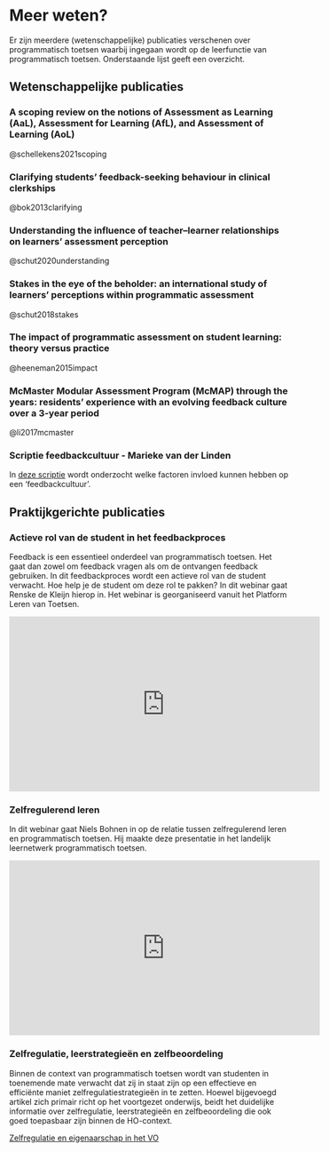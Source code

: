 # Meer weten? 
Er zijn meerdere (wetenschappelijke) publicaties verschenen over programmatisch toetsen waarbij ingegaan wordt op de leerfunctie van programmatisch toetsen. Onderstaande lijst geeft een overzicht.  

## Wetenschappelijke publicaties 

### A scoping review on the notions of Assessment as Learning (AaL), Assessment for Learning (AfL), and Assessment of Learning (AoL) 

@schellekens2021scoping

### Clarifying students’ feedback-seeking behaviour in clinical clerkships 

@bok2013clarifying

### Understanding the influence of teacher--learner relationships on learners’ assessment perception 

@schut2020understanding

### Stakes in the eye of the beholder: an international study of learners’ perceptions within programmatic assessment 

@schut2018stakes

### The impact of programmatic assessment on student learning: theory versus practice 

@heeneman2015impact

### McMaster Modular Assessment Program (McMAP) through the years: residents' experience with an evolving feedback culture over a 3-year period 

@li2017mcmaster

### Scriptie feedbackcultuur - Marieke van der Linden

In [deze scriptie](https://lerenvantoetsen.nl/wp-content/uploads/2021/11/Scriptie-Feedbackcultuur_Marieke-van-der-Linden-170717.pdf) wordt onderzocht welke factoren invloed kunnen hebben op een 'feedbackcultuur'.

## Praktijkgerichte publicaties 

### Actieve rol van de student in het feedbackproces 

Feedback is een essentieel onderdeel van programmatisch toetsen. Het gaat dan zowel om feedback vragen als om de ontvangen feedback gebruiken. In dit feedbackproces wordt een actieve rol van de student verwacht. Hoe help je de student om deze rol te pakken? In dit webinar gaat Renske de Kleijn hierop in. Het webinar is georganiseerd vanuit het Platform Leren van Toetsen. 

<iframe width="560" height="315" src="https://www.youtube.com/embed/rN8w3rvvugY" title="YouTube video player" frameborder="0" allow="accelerometer; autoplay; clipboard-write; encrypted-media; gyroscope; picture-in-picture" allowfullscreen></iframe>

### Zelfregulerend leren 

In dit webinar gaat Niels Bohnen in op de relatie tussen zelfregulerend leren en programmatisch toetsen. Hij maakte deze presentatie in het landelijk leernetwerk programmatisch toetsen. 

<iframe width="560" height="315" src="https://www.youtube.com/embed/dtKdXHdGJy0" title="YouTube video player" frameborder="0" allow="accelerometer; autoplay; clipboard-write; encrypted-media; gyroscope; picture-in-picture" allowfullscreen></iframe>

### Zelfregulatie, leerstrategieën en zelfbeoordeling 

Binnen de context van programmatisch toetsen wordt van studenten in toenemende mate verwacht dat zij in staat zijn op een effectieve en efficiënte maniet zelfregulatiestrategieën in te zetten. Hoewel bijgevoegd artikel zich primair richt op het voortgezet onderwijs, beidt het duidelijke informatie over zelfregulatie, leerstrategieën en zelfbeoordeling die ook goed toepasbaar zijn binnen de HO-context. 

[Zelfregulatie en eigenaarschap in het VO](./bronnen/106_Zelfregulatie_eigenaarschap_VO.pdf)
